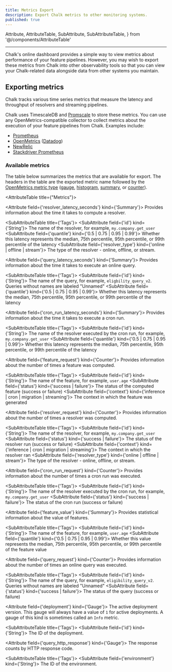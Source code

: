 ```yaml
---
title: Metrics Export
description: Export Chalk metrics to other monitoring systems.
published: true
---
```


  Attribute,
  AttributeTable,
  SubAttribute,
  SubAttributeTable,
} from '@/components/AttributeTable'

---

Chalk's online dashboard provides a simple way to view
metrics about performance of your feature pipelines.
However, you may wish to export these metrics from Chalk
into other observability tools so that you can view
your Chalk-related data alongside data from other
systems you maintain.

## Exporting metrics

Chalk tracks various time series metrics that measure the latency and throughput of resolvers and
streaming pipelines.

Chalk uses TimescaleDB and [Promscale](https://github.com/timescale/promscale) to store these metrics. You can use any
OpenMetrics-compatible collector to collect metrics about the execution of your feature pipelines
from Chalk. Examples include:

- [Prometheus](https://prometheus.io/)
- [OpenMetrics](https://openmetrics.io/) ([Datadog](/docs/datadog))
- [NewRelic](https://docs.newrelic.com/docs/infrastructure/prometheus-integrations/get-started/send-prometheus-metric-data-new-relic/)
- [Stackdriver Prometheus](https://cloud.google.com/stackdriver/docs/managed-prometheus)

### Available metrics

The table below summarizes the metrics that are available for export.
The headers in the table are the exported metric name followed by the
[OpenMetrics metric type](https://prometheus.io/docs/concepts/metric_types/)
([gauge](https://prometheus.io/docs/concepts/metric_types/#gauge),
[histogram](https://prometheus.io/docs/concepts/metric_types/#histogram),
[summary](https://prometheus.io/docs/concepts/metric_types/#summary), or
[counter](https://prometheus.io/docs/concepts/metric_types/#counter)).

<AttributeTable title={"Metrics"}>

<Attribute field={'resolver_latency_seconds'} kind={'Summary'}>
Provides information about the time it takes to compute a resolver.

<SubAttributeTable title={'Tags'}>
  <SubAttribute field={'id'} kind={'String'}>
    The name of the resolver, for example, <code>my.company.get_user</code>
  </SubAttribute>
  <SubAttribute field={'quantile'} kind={'0.5 | 0.75 | 0.95 | 0.99'}>
    Whether this latency represents the median, 75th percentile, 95th percentile, or 99th percentile
    of the latency
  </SubAttribute>
  <SubAttribute field={'resolver_type'} kind={'online | offline | stream'}>
    The type of the resolver - online, offline, or stream.
  </SubAttribute>
</SubAttributeTable>

</Attribute>

<Attribute field={'query_latency_seconds'} kind={'Summary'}>
Provides information about the time it takes to execute an online query.

<SubAttributeTable title={'Tags'}>
  <SubAttribute field={'id'} kind={'String'}>
    The name of the query, for example, <code>eligbility_query_v2</code>. Queries without names are
    labeled "Unnamed"
  </SubAttribute>
  <SubAttribute field={'quantile'} kind={'0.5 | 0.75 | 0.95 | 0.99'}>
    Whether this latency represents the median, 75th percentile, 95th percentile, or 99th percentile
    of the latency
  </SubAttribute>
</SubAttributeTable>

</Attribute>

<Attribute field={'cron_run_latency_seconds'} kind={'Summary'}>
Provides information about the time it takes to execute a cron run.

<SubAttributeTable title={'Tags'}>
  <SubAttribute field={'id'} kind={'String'}>
    The name of the resolver executed by the cron run, for example, <code>my.company.get_user</code>
  </SubAttribute>
  <SubAttribute field={'quantile'} kind={'0.5 | 0.75 | 0.95 | 0.99'}>
    Whether this latency represents the median, 75th percentile, 95th percentile, or 99th percentile
    of the latency
  </SubAttribute>
</SubAttributeTable>

</Attribute>

<Attribute field={'feature_request'} kind={'Counter'}>
Provides information about the number of times a feature was computed.

<SubAttributeTable title={'Tags'}>
  <SubAttribute field={'id'} kind={'String'}>
    The name of the feature, for example, <code>user.age</code>
  </SubAttribute>
  <SubAttribute field={'status'} kind={'success | failure'}>
    The status of the computed feature (success or failure)
  </SubAttribute>
  <SubAttribute field={'context'} kind={'inference | cron | migration | streaming'}>
    The context in which the feature was generated
  </SubAttribute>
</SubAttributeTable>

</Attribute>

<Attribute field={'resolver_request'} kind={'Counter'}>
Provides information about the number of times a resolver was computed.

<SubAttributeTable title={'Tags'}>
  <SubAttribute field={'id'} kind={'String'}>
    The name of the resolver, for example, <code>my.company.get_user</code>
  </SubAttribute>
  <SubAttribute field={'status'} kind={'success | failure'}>
    The status of the resolver run (success or failure)
  </SubAttribute>
  <SubAttribute field={'context'} kind={'inference | cron | migration | streaming'}>
    The context in which the resolver ran
  </SubAttribute>
  <SubAttribute field={'resolver_type'} kind={'online | offline | stream'}>
    The type of the resolver - online, offline, or stream.
  </SubAttribute>
</SubAttributeTable>

</Attribute>

<Attribute field={'cron_run_request'} kind={'Counter'}>
Provides information about the number of times a cron run was executed.

<SubAttributeTable title={'Tags'}>
  <SubAttribute field={'id'} kind={'String'}>
    The name of the resolver executed by the cron run, for example, <code>my.company.get_user</code>
  </SubAttribute>
  <SubAttribute field={'status'} kind={'success | failure'}>
    The status of the cron run (success or failure)
  </SubAttribute>
</SubAttributeTable>

</Attribute>

<Attribute field={'feature_value'} kind={'Summary'}>
Provides statistical information about the value of features.

<SubAttributeTable title={'Tags'}>
  <SubAttribute field={'id'} kind={'String'}>
    The name of the feature, for example, <code>user.age</code>
  </SubAttribute>
  <SubAttribute field={'quantile'} kind={'0.5 | 0.75 | 0.95 | 0.99'}>
    Whether this value represents the median, 75th percentile, 95th percentile, or 99th percentile
    of the feature value
  </SubAttribute>
</SubAttributeTable>

</Attribute>

<Attribute field={'query_request'} kind={'Counter'}>
Provides information about the number of times an online query was executed.

<SubAttributeTable title={'Tags'}>
  <SubAttribute field={'id'} kind={'String'}>
    The name of the query, for example, <code>eligibility_query_v2</code>. Queries without names are
    labeled "Unnamed"
  </SubAttribute>
  <SubAttribute field={'status'} kind={'success | failure'}>
    The status of the query (success or failure)
  </SubAttribute>
</SubAttributeTable>

</Attribute>

<Attribute field={'deployment'} kind={'Gauge'}>
The active deployment version. This gauge will always have a value of <code>1</code> for active deployments.
A gauge of this kind is sometimes called an <code>Info</code> metric.

<SubAttributeTable title={'Tags'}>
  <SubAttribute field={'id'} kind={'String'}>
    The ID of the deployment.
  </SubAttribute>
</SubAttributeTable>

</Attribute>

<Attribute field={'query_http_response'} kind={'Gauge'}>
The response counts by HTTP response code.

<SubAttributeTable title={'Tags'}>
  <SubAttribute field={'environment'} kind={'String'}>
    The ID of the environment.
  </SubAttribute>
</SubAttributeTable>

</Attribute>

</AttributeTable>
